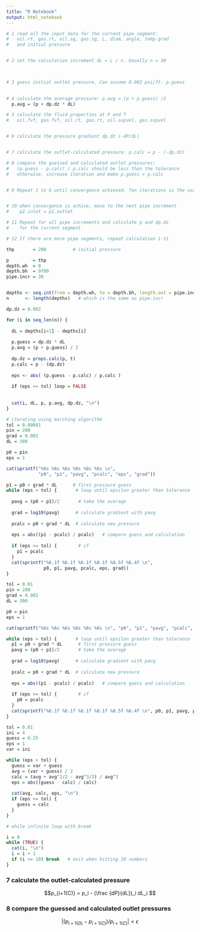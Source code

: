 ```yaml
---
title: "R Notebook"
output: html_notebook
---
```




```r
# 1 read all the input data for the current pipe segment:
#   oil.rt, gas.rt, oil.sg, gas.sg, L, diam, angle, temp.grad
#   and initial pressure


# 2 set the calculation increment dL = L / n. Usually n = 30

  

# 3 guess initial outlet pressure. Can assume 0.002 psi/ft. p.guess
  

# 4 calculate the average pressure: p.avg = (p + p.guess) /2
  p.avg = (p + dp.dz * dL)

# 5 calculate the fluid properties at P and T
#   oil.fvf, gas.fvf, oil.rt, gas.rt, oil.supvel, gas.supvel


# 6 calculate the pressure gradient dp.dz (-dP/dL)


# 7 calculate the outlet-calculated pressure: p.calc = p - (-dp.dz)

# 8 compare the guessed and calculated outlet pressures:
#   (p.guess - p.calc) / p.calc should be less than the tolerance
#   otherwise, increase iteration and make p.guess = p.calc


# 9 Repeat 1 to 6 until convergence achieved. Ten iterations is the usual.


# 10 when convergence is achive, move to the next pipe increment
#    p2.inlet = p1.outlet

# 11 Repeat for all pipe increments and calculate p and dp.dz
#    for the current segment

# 12 If there are more pipe segments, repeat calculation 1-11 

```


```r
thp       = 200          # initial pressure

p         = thp
depth.wh  = 0
depth.bh  = 9700
pipe.incr = 30


depths <- seq.int(from = depth.wh, to = depth.bh, length.out = pipe.incr)
n      <- length(depths)   # which is the same as pipe.incr

dp.dz = 0.002

for (i in seq_len(n)) {
  
  dL = depths[i+1] - depths[i]
  
  p.guess = dp.dz * dL
  p.avg = (p + p.guess) / 2
  
  dp.dz = props.calc(p, t)
  p.calc = p - (dp.dz)
  
  eps <- abs( (p.guess - p.calc) / p.calc )
  
  if (eps <= tol) loop = FALSE
  
  
  cat(i, dL, p, p.avg, dp.dz, "\n")
}

```


```r
# iterating using marching algorithm
tol = 0.00001
pin = 200
grad = 0.002
dL = 300

p0 = pin
eps = 1

cat(sprintf("%6s %6s %6s %8s %8s %6s \n", 
            "p0", "p1", "pavg", "pcalc", "eps", "grad"))

p1 = p0 + grad * dL      # first pressure guess
while (eps > tol) {       # loop until epsilon greater than tolerance
  
  pavg = (p0 + p1)/2       # take the average
  
  grad = log10(pavg)      # calculate gradient with pavg
  
  pcalc = p0 + grad * dL  # calculate new pressure
  
  eps = abs((p1 - pcalc) / pcalc)   # compare guess and calculation
  
  if (eps >= tol) {        # if 
    p1 = pcalc
  }
  cat(sprintf("%6.1f %6.1f %6.1f %8.1f %8.5f %6.4f \n", 
              p0, p1, pavg, pcalc, eps, grad))
} 
```

```r
tol = 0.01
pin = 200
grad = 0.002
dL = 300

p0 = pin
eps = 1

cat(sprintf("%6s %6s %6s %8s %8s %6s \n", "p0", "p1", "pavg", "pcalc", "eps", "grad"))

while (eps > tol) {       # loop until epsilon greater than tolerance
  p1 = p0 + grad * dL      # first pressure guess
  pavg = (p0 + p1)/2       # take the average
  
  grad = log10(pavg)      # calculate gradient with pavg
  
  pcalc = p0 + grad * dL  # calculate new pressure
  
  eps = abs((p1 - pcalc) / pcalc)   # compare guess and calculation
  
  if (eps >= tol) {        # if 
    p0 = pcalc
  }
  cat(sprintf("%6.1f %6.1f %6.1f %8.1f %8.5f %6.4f \n", p0, p1, pavg, pcalc, eps, grad))
} 
```


```r
tol = 0.01
ini = 4
guess = 0.25
eps = 1
var = ini

while (eps > tol) {
  guess = var + guess
  avg = (var + guess) / 2
  calc = (avg + avg^2/2 - avg^3/3) / avg^3
  eps = abs((guess - calc) / calc)
  
  cat(avg, calc, eps, "\n")
  if (eps <= tol) {
    guess = calc
  }
}
```



```r

# while infinite loop with break

i = 0
while (TRUE) {
  cat(i, "\n")
  i = i + 1
  if (i >= 10) break   # exit when hitting 10 numbers
}
```





### 7 calculate the outlet-calculated pressure

$$p_{i+1(C)} = p_i - (\frac {dP}{dL})_i dL_i $$

### 8 compare the guessed and calculated outlet pressures

$$| ( p_{i+1(G)} - p_{i+1(C)} ) / p_{i+1(C)} | < \epsilon$$
